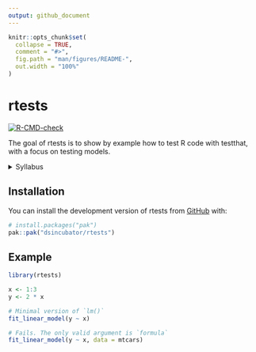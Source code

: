 ```yaml
---
output: github_document
---
```


<!-- README.md is generated from README.Rmd. Please edit that file -->

```r
knitr::opts_chunk$set(
  collapse = TRUE,
  comment = "#>",
  fig.path = "man/figures/README-",
  out.width = "100%"
)
```

# rtests

<!-- badges: start -->
[![R-CMD-check](https://github.com/dsincubator/rtests/actions/workflows/R-CMD-check.yaml/badge.svg)](https://github.com/dsincubator/rtests/actions/workflows/R-CMD-check.yaml)
<!-- badges: end -->

The goal of rtests is to show by example how to test R code with testthat, with a focus on testing models.



<details><summary>Syllabus</summary>

# Series Title

The goal of this series is ...

At the end of this series, you will know how to do things like:

* ...
* ...

## Who is the audience?

...

## Why is it important?

...

## Program (tentative)

### Meeting 1: Introduction

This meeting will help you understand the most important aspects of this topic, and you can decide whether to attend the following meetings to dive deeper into the subject.

Objectives:

* ...
* ...

### Meeting 2: ...

This meeting will help you ...

Objectives:

* ...
* ...

## Resources

* [About the ixpanteria project](https://github.com/ixpanteria).
* [YouTube playlist with videos in the entire project](FIXME).
* [YouTube playlist with videos in this specific series](FIXME).
* [Main resource used to develop this series](FIXME).
* ...

----

</details>



## Installation

You can install the development version of rtests from [GitHub](https://github.com/) with:

``` r
# install.packages("pak")
pak::pak("dsincubator/rtests")
```

## Example

```r
library(rtests)

x <- 1:3
y <- 2 * x

# Minimal version of `lm()`
fit_linear_model(y ~ x)

# Fails. The only valid argument is `formula`
fit_linear_model(y ~ x, data = mtcars)
```
